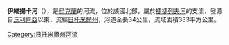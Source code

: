 <!-- 檔案不存在 [[Image:X_84509275.jpg|right]] -->

'''伊維揚卡河'''（{{lang-uk|Ів'янка}}），是[[烏克蘭|烏克蘭]]的河流，位於該國北部，屬於[[捷捷列夫河|捷捷列夫河]]的支流，發源自[[沃利齊亞_(安德魯紹夫卡區)|沃利齊亞]]以東，流經[[日托米爾州|日托米爾州]]，河道全長34公里，流域面積333平方公里。

{{DEFAULTSORT:Ів'янка}}
[[Category:日托米爾州河流|Category:日托米爾州河流]]


{{Ukraine-river-stub}}